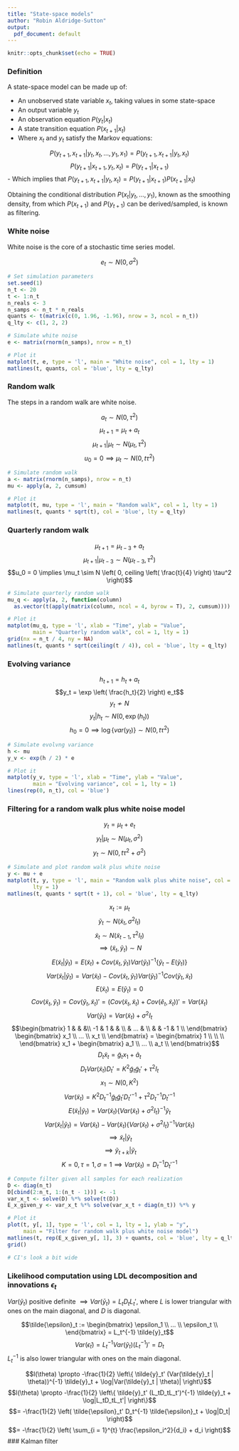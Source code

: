 ```yaml
---
title: "State-space models"
author: "Robin Aldridge-Sutton"
output:
  pdf_document: default
---
```


```r
knitr::opts_chunk$set(echo = TRUE)
```

### Definition

A state-space model can be made up of:

- An unobserved state variable $x_t$, taking values in some state-space
- An output variable $y_t$
- An observation equation $P(y_t | x_t)$
- A state transition equation $P(x_{t + 1} | x_t)$
- Where $x_t$ and $y_t$ satisfy the Markov equations: 

$$P(y_{t + 1}, x_{t + 1} | y_t, x_t, ..., y_1, x_1) = P(y_{t + 1}, x_{t + 1} | y_t, x_t)$$
$$P(y_{t + 1} | x_{t + 1}, y_t, x_t) = P(y_{t + 1} | x_{t + 1})$$
- Which implies that $P(y_{t + 1}, x_{t + 1} | y_t, x_t) = P(y_{t + 1} | x_{t + 1}) P(x_{t + 1} | x_t)$

Obtaining the conditional distribution $P(x_t | y_t, ..., y_1)$, known as the smoothing density, from which $P(x_{t + 1})$ and $P(y_{t + 1})$ can be derived/sampled, is known as filtering.

### White noise

White noise is the core of a stochastic time series model.

$$e_t \sim N(0, \sigma^2)$$

```r
# Set simulation parameters
set.seed(1)
n_t <- 20
t <- 1:n_t
n_reals <- 3
n_samps <- n_t * n_reals
quants <- t(matrix(c(0, 1.96, -1.96), nrow = 3, ncol = n_t))
q_lty <- c(1, 2, 2)

# Simulate white noise
e <- matrix(rnorm(n_samps), nrow = n_t)

# Plot it
matplot(t, e, type = 'l', main = "White noise", col = 1, lty = 1)
matlines(t, quants, col = 'blue', lty = q_lty)
```

### Random walk

The steps in a random walk are white noise.

$$a_t \sim N(0, \tau^2)$$
$$\mu_{t + 1} = \mu_t + a_t$$
$$\mu_{t + 1} | \mu_t \sim N(\mu_t, \tau^2)$$
$$u_0 = 0 \implies \mu_t \sim N(0, t \tau^2)$$

```r
# Simulate random walk 
a <- matrix(rnorm(n_samps), nrow = n_t)
mu <- apply(a, 2, cumsum)

# Plot it
matplot(t, mu, type = 'l', main = "Random walk", col = 1, lty = 1)
matlines(t, quants * sqrt(t), col = 'blue', lty = q_lty)
```

### Quarterly random walk

$$\mu_{t + 1} = \mu_{t - 3} + a_t$$
$$\mu_{t + 1} | \mu_{t - 3} \sim N \left( \mu_{t - 3}, \tau^2 \right)$$
$$u_0 = 0 \implies \mu_t \sim N \left( 0, ceiling \left( \frac{t}{4} \right) \tau^2 \right)$$

```r
# Simulate quarterly random walk 
mu_q <- apply(a, 2, function(column) 
  as.vector(t(apply(matrix(column, ncol = 4, byrow = T), 2, cumsum))))

# Plot it
matplot(mu_q, type = 'l', xlab = "Time", ylab = "Value",
        main = "Quarterly random walk", col = 1, lty = 1)
grid(nx = n_t / 4, ny = NA)
matlines(t, quants * sqrt(ceiling(t / 4)), col = 'blue', lty = q_lty)
```

### Evolving variance

$$h_{t + 1} = h_t + a_t$$
$$y_t = \exp \left( \frac{h_t}{2} \right) e_t$$
$$y_t \not\sim N$$
$$y_t | h_t \sim N(0, \exp(h_t))$$
$$h_0 = 0 \implies \log\{var(y_t)\} \sim N(0, t \tau^2)$$

```r
# Simulate evolvng variance
h <- mu
y_v <- exp(h / 2) * e

# Plot it
matplot(y_v, type = 'l', xlab = "Time", ylab = "Value",
        main = "Evolving variance", col = 1, lty = 1)
lines(rep(0, n_t), col = 'blue')
```

### Filtering for a random walk plus white noise model

$$y_t = \mu_t + e_t$$
$$y_t | \mu_t \sim N(\mu_t, \sigma^2)$$
$$y_t \sim N(0, t \tau^2 + \sigma^2)$$

```r
# Simulate and plot random walk plus white noise
y <- mu + e
matplot(t, y, type = 'l', main = "Random walk plus white noise", col = 1, 
        lty = 1)
matlines(t, quants * sqrt(t + 1), col = 'blue', lty = q_lty)
```
$$x_t := \mu_t$$
$$\tilde{y}_t \sim N(\tilde{x}_t, \sigma^2 I_t)$$
$$\tilde{x}_t \sim N(\tilde{x}_{t - 1}, \tau^2 I_t)$$
$$\implies (\tilde{x}_t, \tilde{y}_t) \sim N$$
$$E(\tilde{x}_t | \tilde{y}_t) = E(\tilde{x}_t) + Cov(\tilde{x}_t, \tilde{y}_t) Var(\tilde{y}_t)^{-1} \{ \tilde{y}_t - E(\tilde{y}_t) \}$$
$$Var(\tilde{x}_t | \tilde{y}_t) = Var(\tilde{x}_t) - Cov(\tilde{x}_t, \tilde{y}_t) Var(\tilde{y}_t)^{-1} Cov(\tilde{y}_t, \tilde{x}_t)$$
$$E(\tilde{x}_t) = E(\tilde{y}_t) = 0$$
$$Cov(\tilde{x}_t, \tilde{y}_t) = Cov(\tilde{y}_t, \tilde{x}_t)' = (Cov(\tilde{x}_t, \tilde{x}_t) + Cov(\tilde{e}_t, \tilde{x}_t))' = Var(\tilde{x}_t)$$
$$Var(\tilde{y}_t) = Var(\tilde{x}_t) + \sigma^2 I_t$$
$$\begin{bmatrix} 
1  & &  &\\ 
-1 & 1 & & \\ 
& ... & \\ 
 & & -1 & 1 \\ 
\end{bmatrix}
\begin{bmatrix} 
x_1 \\ 
... \\ 
x_t \\ 
\end{bmatrix} = 
\begin{bmatrix} 
1 \\ 
 \\ 
 \\ 
\end{bmatrix} x_1 + 
\begin{bmatrix} 
a_1 \\ 
... \\ 
a_t \\ 
\end{bmatrix}$$
$$D_t \tilde{x}_t = \tilde{g}_t x_1 + \tilde{a}_t$$
$$D_t Var(\tilde{x}_t) D_t' = K^2 \tilde{g}_t \tilde{g}_t' + \tau^2 I_t$$
$$x_1 \sim N(0, K^2)$$
$$Var(\tilde{x}_t) = K^2 D_t^{-1} \tilde{g}_t \tilde{g}_t' D_t'^{-1} + \tau^2 D_t^{-1} D_t'^{-1} $$
$$E(\tilde{x}_t | \tilde{y}_t) = Var(\tilde{x}_t) \{ Var(\tilde{x}_t) + \sigma^2 I_t \}^{-1} \tilde{y}_t$$
$$Var(\tilde{x}_t | \tilde{y}_t) = Var(\tilde{x}_t) - Var(\tilde{x}_t) \{ Var(\tilde{x}_t) + \sigma^2 I_t \}^{-1} Var(\tilde{x}_t)$$
$$\implies \tilde{x}_t | \tilde{y}_t$$
$$\implies \tilde{y}_{t + k} | \tilde{y}_t$$
$$K = 0, \tau = 1, \sigma = 1 \implies Var(\tilde{x}_t) = D_t^{-1} D_t'^{-1} $$

```r
# Compute filter given all samples for each realization
D <- diag(n_t)
D[cbind(2:n_t, 1:(n_t - 1))] <- -1
var_x_t <- solve(D) %*% solve(t(D))
E_x_given_y <- var_x_t %*% solve(var_x_t + diag(n_t)) %*% y

# Plot it
plot(t, y[, 1], type = 'l', col = 1, lty = 1, ylab = "y", 
     main = "Filter for random walk plus white noise model")
matlines(t, rep(E_x_given_y[, 1], 3) + quants, col = 'blue', lty = q_lty)
grid()

# CI's look a bit wide
```

### Likelihood computation using LDL decomposition and innovations $\epsilon_t$

$Var(\tilde{y}_t)$ positive definite $\implies Var(\bar{y}_t) = L_tD_tL_t'$, where $L$ is lower triangular with ones on the main diagonal, and $D$ is diagonal.

$$\tilde{\epsilon}_t := \begin{bmatrix} 
\epsilon_1 \\ 
... \\ 
\epsilon_t \\ 
\end{bmatrix} = L_t^{-1} \tilde{y}_t$$
$$Var(\tilde{\epsilon}_t) = L_t^{-1} Var(\tilde{y}_t) (L_t^{-1})' = D_t$$
$L_t^{-1}$ is also lower triangular with ones on the main diagonal.

$$l(\theta) \propto -\frac{1}{2} \left\{ \tilde{y}_t' (Var(\tilde{y}_t | \theta))^{-1} \tilde{y}_t + \log|Var(\tilde{y}_t | \theta)| \right\}$$
$$l(\theta) \propto -\frac{1}{2} \left\{ \tilde{y}_t' (L_tD_tL_t')^{-1} \tilde{y}_t + \log|L_tD_tL_t'| \right\}$$
$$= -\frac{1}{2} \left( \tilde{\epsilon}_t' D_t^{-1} \tilde{\epsilon}_t + \log|D_t| \right)$$
$$= -\frac{1}{2} \left( \sum_{i = 1}^{t} \frac{\epsilon_i^2}{d_i} + d_i \right)$$
### Kalman filter


